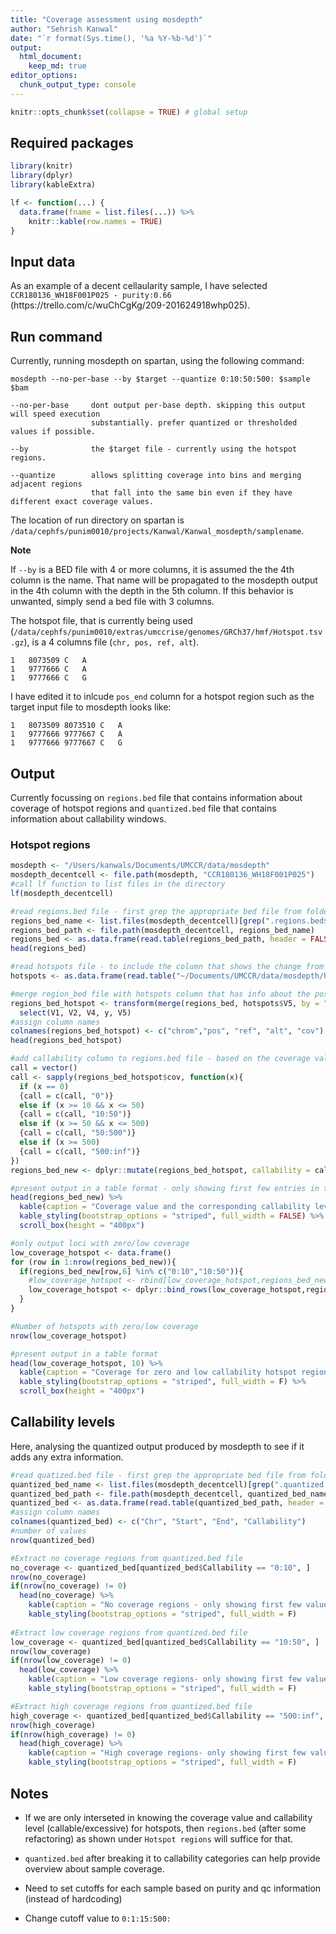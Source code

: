```yaml
---
title: "Coverage assessment using mosdepth"
author: "Sehrish Kanwal"
date: "`r format(Sys.time(), '%a %Y-%b-%d')`"
output:
  html_document: 
    keep_md: true
editor_options:
  chunk_output_type: console
---
```


```r
knitr::opts_chunk$set(collapse = TRUE) # global setup
```

## Required packages

```r
library(knitr)
library(dplyr)
library(kableExtra)
```

```r
lf <- function(...) {
  data.frame(fname = list.files(...)) %>% 
    knitr::kable(row.names = TRUE)
}
```

## Input data

As an example of a decent cellaularity sample, I have selected `CCR180136_WH18F001P025 - purity:0.66` (https://trello.com/c/wuChCgKg/209-201624918whp025).

## Run command

Currently, running mosdepth on spartan, using the following command:

```
mosdepth --no-per-base --by $target --quantize 0:10:50:500: $sample $bam

--no-per-base     dont output per-base depth. skipping this output will speed execution
                  substantially. prefer quantized or thresholded values if possible. 
                  
--by              the $target file - currently using the hotspot regions.

--quantize        allows splitting coverage into bins and merging adjacent regions 
                  that fall into the same bin even if they have different exact coverage values.
```

The location of run directory on spartan is `/data/cephfs/punim0010/projects/Kanwal/Kanwal_mosdepth/samplename`.

**Note**

If `--by` is a BED file with 4 or more columns, it is assumed the the 4th column is the name. That name will be propagated to the mosdepth output in the 4th column with the depth in the 5th column. If this behavior is unwanted, simply send a bed file with 3 columns. 

The hotspot file, that is currently being used (`/data/cephfs/punim0010/extras/umccrise/genomes/GRCh37/hmf/Hotspot.tsv.gz`), is a 4 columns file (`chr, pos, ref, alt`). 

```
1	8073509	C	A
1	9777666	C	A
1	9777666	C	G
```

I have edited it to inlcude `pos_end` column for a hotspot region such as the target input file to mosdepth looks like:

```
1	8073509	8073510	C	A
1	9777666	9777667	C	A
1	9777666	9777667	C	G
```

## Output

Currently focussing on `regions.bed` file that contains information about coverage of hotspot regions and `quantized.bed` file that contains information about callability windows.

### Hotspot regions

```r
mosdepth <- "/Users/kanwals/Documents/UMCCR/data/mosdepth"
mosdepth_decentcell <- file.path(mosdepth, "CCR180136_WH18F001P025")
#call lf function to list files in the directory
lf(mosdepth_decentcell)

#read regions.bed file - first grep the appropriate bed file from folder and then create a path for that name
regions_bed_name <- list.files(mosdepth_decentcell)[grep(".regions.bed$",list.files(mosdepth_decentcell))]
regions_bed_path <- file.path(mosdepth_decentcell, regions_bed_name)
regions_bed <- as.data.frame(read.table(regions_bed_path, header = FALSE, sep = "\t", stringsAsFactors = FALSE))
head(regions_bed)

#read hotspots file - to include the column that shows the change from ref. nucleotide in the regions.bed file
hotspots <- as.data.frame(read.table("~/Documents/UMCCR/data/mosdepth/hotspot.edited.bed", header = FALSE, sep = "\t", stringsAsFactors = FALSE))

#merge region_bed file with hotspots column that has info about the possible nucleotide change. Also avoid adding an additional Row.names column by setting it to NULL
regions_bed_hotspot <- transform(merge(regions_bed, hotspots$V5, by = "row.names", sort = FALSE), Row.names=NULL) %>%
  select(V1, V2, V4, y, V5)
#assign column names  
colnames(regions_bed_hotspot) <- c("chrom","pos", "ref", "alt", "cov")
head(regions_bed_hotspot)

#add callability column to regions.bed file - based on the coverage value
call = vector()
call <- sapply(regions_bed_hotspot$cov, function(x){
  if (x == 0)
  {call = c(call, "0")} 
  else if (x >= 10 && x <= 50) 
  {call = c(call, "10:50")}
  else if (x >= 50 && x <= 500) 
  {call = c(call, "50:500")}
  else if (x >= 500) 
  {call = c(call, "500:inf")}
})
regions_bed_new <- dplyr::mutate(regions_bed_hotspot, callability = call)

#present output in a table format - only showing first few entries in the output because the .md file size exceeds github file limit 
head(regions_bed_new) %>%
  kable(caption = "Coverage value and the corresponding callability level for hotspot regions") %>%
  kable_styling(bootstrap_options = "striped", full_width = FALSE) %>%
  scroll_box(height = "400px")

#only output loci with zero/low coverage
low_coverage_hotspot <- data.frame()
for (row in 1:nrow(regions_bed_new)){
  if(regions_bed_new[row,6] %in% c("0:10","10:50")){
    #low_coverage_hotspot <- rbind[low_coverage_hotspot,regions_bed_new[row,]] This throws a stupid error
    low_coverage_hotspot <- dplyr::bind_rows(low_coverage_hotspot,regions_bed_new[row,])
  }
}

#Number of hotspots with zero/low coverage
nrow(low_coverage_hotspot)

#present output in a table format
head(low_coverage_hotspot, 10) %>%
  kable(caption = "Coverage for zero and low callability hotspot regions - only displaying the first few values") %>%
  kable_styling(bootstrap_options = "striped", full_width = F) %>%
  scroll_box(height = "400px")
```

## Callability levels

Here, analysing the quantized output produced by mosdepth to see if it adds any extra information.

```r
#read quatized.bed file - first grep the appropriate bed file from folder and then create a path for that name
quantized_bed_name <- list.files(mosdepth_decentcell)[grep(".quantized.bed$",list.files(mosdepth_decentcell))]
quantized_bed_path <- file.path(mosdepth_decentcell, quantized_bed_name)
quantized_bed <- as.data.frame(read.table(quantized_bed_path, header = FALSE, sep = "\t", stringsAsFactors = FALSE))
#assign column names
colnames(quantized_bed) <- c("Chr", "Start", "End", "Callability")
#number of values
nrow(quantized_bed)

#Extract no coverage regions from quantized.bed file
no_coverage <- quantized_bed[quantized_bed$Callability == "0:10", ]
nrow(no_coverage)
if(nrow(no_coverage) != 0)
  head(no_coverage) %>%
    kable(caption = "No coverage regions - only showing first few values") %>%
    kable_styling(bootstrap_options = "striped", full_width = F)
  
#Extract low coverage regions from quantized.bed file
low_coverage <- quantized_bed[quantized_bed$Callability == "10:50", ]
nrow(low_coverage)
if(nrow(low_coverage) != 0)
  head(low_coverage) %>%
    kable(caption = "Low coverage regions- only showing first few values") %>%
    kable_styling(bootstrap_options = "striped", full_width = F)

#Extract high coverage regions from quantized.bed file
high_coverage <- quantized_bed[quantized_bed$Callability == "500:inf", ]
nrow(high_coverage)
if(nrow(high_coverage) != 0)
  head(high_coverage) %>%
    kable(caption = "High coverage regions- only showing first few values") %>%
    kable_styling(bootstrap_options = "striped", full_width = F)
```


## Notes

- If we are only interseted in knowing the coverage value and callability level (callable/excessive) for hotspots, then `regions.bed` (after some refactoring) as shown under `Hotspot regions` will suffice for that.

- `quantized.bed` after breaking it to callability categories can help provide overview about sample coverage.

- Need to set cutoffs for each sample based on purity and qc information (instead of hardcoding) 

- Change cutoff value to `0:1:15:500:`



